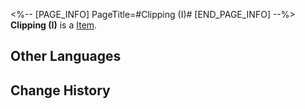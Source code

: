 <%-- [PAGE_INFO]
PageTitle=#Clipping (I)#
[END_PAGE_INFO] --%>
{{Item Infobox
|title       = Clipping (I)
|id          = 223180
|image       = Dreamscape Pass Sticker Text.png
|type        = 
|invCategory = 
|rarity      = 4
|effect      = Digital stickers that can be used to decorate the pages of the Dreamtour Handbook. They come in many different styles.
|description = 
|source1     = Learn about financial products from Keenan
}}
{{Description|1=The latest statistics show that the guests at the Golden Hour have an average asset level of 3,584,680,988 credits per person. Have you reached that average number?}}
'''Clipping (I)''' is a [[Item]].

==Other Languages==
{{Other Languages
|en   = Clipping (I)
|zhs  = 简报•其一
|zht  = 簡報•其一
|ja   = 速報・1
|ko   = 토막 뉴스•1
|es   = Informe I
|fr   = Nouvelles (I)
|ru   = Брифинг I
|th   = รายงานโดยย่อ 1
|vi   = Tin vắn (1)
|de   = Kurzbericht (I)
|id   = Laporan Singkat 1
|pt   = Recorte (I)
}}

==Change History==
{{Change History|2.0}}